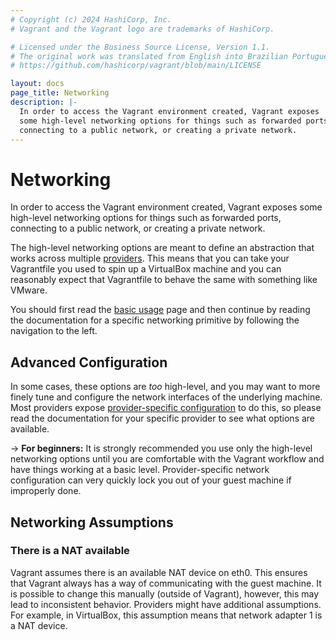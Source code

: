 ```yaml
---
# Copyright (c) 2024 HashiCorp, Inc.
# Vagrant and the Vagrant logo are trademarks of HashiCorp.

# Licensed under the Business Source License, Version 1.1.
# The original work was translated from English into Brazilian Portuguese.
# https://github.com/hashicorp/vagrant/blob/main/LICENSE

layout: docs
page_title: Networking
description: |-
  In order to access the Vagrant environment created, Vagrant exposes
  some high-level networking options for things such as forwarded ports,
  connecting to a public network, or creating a private network.
---
```


# Networking

In order to access the Vagrant environment created, Vagrant exposes
some high-level networking options for things such as forwarded ports,
connecting to a public network, or creating a private network.

The high-level networking options are meant to define an abstraction that
works across multiple [providers](/vagrant/docs/providers/). This means that
you can take your Vagrantfile you used to spin up a VirtualBox machine and
you can reasonably expect that Vagrantfile to behave the same with something
like VMware.

You should first read the [basic usage](/vagrant/docs/networking/basic_usage) page
and then continue by reading the documentation for a specific networking
primitive by following the navigation to the left.

## Advanced Configuration

In some cases,
these options are _too_ high-level, and you may want to more finely tune
and configure the network interfaces of the underlying machine. Most
providers expose [provider-specific configuration](/vagrant/docs/providers/configuration)
to do this, so please read the documentation for your specific provider
to see what options are available.

-> **For beginners:** It is strongly recommended you use
only the high-level networking options until you are comfortable
with the Vagrant workflow and have things working at a basic level.
Provider-specific network configuration can very quickly lock you out
of your guest machine if improperly done.

## Networking Assumptions

### There is a NAT available

Vagrant assumes there is an available NAT device on eth0. This ensures
that Vagrant always has a way of communicating with the guest machine.
It is possible to change this manually (outside of Vagrant), however,
this may lead to inconsistent behavior.
Providers might have additional assumptions. For example, in VirtualBox,
this assumption means that network adapter 1 is a NAT device.
